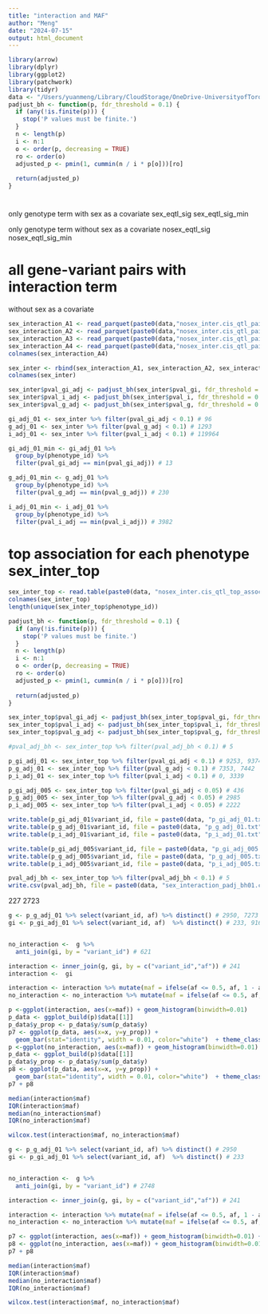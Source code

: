 ```yaml
---
title: "interaction and MAF"
author: "Meng"
date: "2024-07-15"
output: html_document
---
```


```r
library(arrow)
library(dplyr)
library(ggplot2)
library(patchwork)
library(tidyr)
data <- "/Users/yuanmeng/Library/CloudStorage/OneDrive-UniversityofToronto/Manuscripts/rumex_eqtl/eqtl/"
padjust_bh <- function(p, fdr_threshold = 0.1) {
  if (any(!is.finite(p))) {
    stop('P values must be finite.')
  }
  n <- length(p)
  i <- n:1
  o <- order(p, decreasing = TRUE)
  ro <- order(o)
  adjusted_p <- pmin(1, cummin(n / i * p[o]))[ro]
  
  return(adjusted_p)
}

```

# 
only genotype term with sex as a covariate
sex_eqtl_sig
sex_eqtl_sig_min

only genotype term without sex as a covariate
nosex_eqtl_sig
nosex_eqtl_sig_min


# all gene-variant pairs with interaction term
without sex as a covariate
```r
sex_interaction_A1 <- read_parquet(paste0(data,"nosex_inter.cis_qtl_pairs.A1.parquet"))
sex_interaction_A2 <- read_parquet(paste0(data,"nosex_inter.cis_qtl_pairs.A2.parquet"))
sex_interaction_A3 <- read_parquet(paste0(data,"nosex_inter.cis_qtl_pairs.A3.parquet"))
sex_interaction_A4 <- read_parquet(paste0(data,"nosex_inter.cis_qtl_pairs.A4.parquet"))
colnames(sex_interaction_A4)

sex_inter <- rbind(sex_interaction_A1, sex_interaction_A2, sex_interaction_A3, sex_interaction_A4) # 1063500
colnames(sex_inter)
```

```r
sex_inter$pval_gi_adj <- padjust_bh(sex_inter$pval_gi, fdr_threshold = 0.1)
sex_inter$pval_i_adj <- padjust_bh(sex_inter$pval_i, fdr_threshold = 0.1)
sex_inter$pval_g_adj <- padjust_bh(sex_inter$pval_g, fdr_threshold = 0.1)

gi_adj_01 <- sex_inter %>% filter(pval_gi_adj < 0.1) # 96
g_adj_01 <- sex_inter %>% filter(pval_g_adj < 0.1) # 1293
i_adj_01 <- sex_inter %>% filter(pval_i_adj < 0.1) # 119964

gi_adj_01_min <- gi_adj_01 %>%
  group_by(phenotype_id) %>% 
  filter(pval_gi_adj == min(pval_gi_adj)) # 13

g_adj_01_min <- g_adj_01 %>%
  group_by(phenotype_id) %>% 
  filter(pval_g_adj == min(pval_g_adj)) # 230

i_adj_01_min <- i_adj_01 %>%
  group_by(phenotype_id) %>% 
  filter(pval_i_adj == min(pval_i_adj)) # 3982

```


# top association for each phenotype sex_inter_top
```r
sex_inter_top <- read.table(paste0(data, "nosex_inter.cis_qtl_top_assoc.txt"), header = T) # 14374
colnames(sex_inter_top)
length(unique(sex_inter_top$phenotype_id)) 

padjust_bh <- function(p, fdr_threshold = 0.1) {
  if (any(!is.finite(p))) {
    stop('P values must be finite.')
  }
  n <- length(p)
  i <- n:1
  o <- order(p, decreasing = TRUE)
  ro <- order(o)
  adjusted_p <- pmin(1, cummin(n / i * p[o]))[ro]
  
  return(adjusted_p)
}

sex_inter_top$pval_gi_adj <- padjust_bh(sex_inter_top$pval_gi, fdr_threshold = 0.1)
sex_inter_top$pval_i_adj <- padjust_bh(sex_inter_top$pval_i, fdr_threshold = 0.1)
sex_inter_top$pval_g_adj <- padjust_bh(sex_inter_top$pval_g, fdr_threshold = 0.1)

#pval_adj_bh <- sex_inter_top %>% filter(pval_adj_bh < 0.1) # 5

p_gi_adj_01 <- sex_inter_top %>% filter(pval_gi_adj < 0.1) # 9253, 9374
p_g_adj_01 <- sex_inter_top %>% filter(pval_g_adj < 0.1) # 7353, 7442
p_i_adj_01 <- sex_inter_top %>% filter(pval_i_adj < 0.1) # 0, 3339

p_gi_adj_005 <- sex_inter_top %>% filter(pval_gi_adj < 0.05) # 436
p_g_adj_005 <- sex_inter_top %>% filter(pval_g_adj < 0.05) # 2985
p_i_adj_005 <- sex_inter_top %>% filter(pval_i_adj < 0.05) # 2222

write.table(p_gi_adj_01$variant_id, file = paste0(data, "p_gi_adj_01.txt"), row.names = F, quote = F, col.names = F)
write.table(p_g_adj_01$variant_id, file = paste0(data, "p_g_adj_01.txt"), row.names = F, quote = F, col.names = F)
write.table(p_i_adj_01$variant_id, file = paste0(data, "p_i_adj_01.txt"), row.names = F, quote = F, col.names = F)

write.table(p_gi_adj_005$variant_id, file = paste0(data, "p_gi_adj_005.txt"), row.names = F, quote = F, col.names = F)
write.table(p_g_adj_005$variant_id, file = paste0(data, "p_g_adj_005.txt"), row.names = F, quote = F, col.names = F)
write.table(p_i_adj_005$variant_id, file = paste0(data, "p_i_adj_005.txt"), row.names = F, quote = F, col.names = F)

pval_adj_bh <- sex_inter_top %>% filter(pval_adj_bh < 0.1) # 5
write.csv(pval_adj_bh, file = paste0(data, "sex_interaction_padj_bh01.csv"), row.names = F, quote = F)
```

227 2723
```r
g <- p_g_adj_01 %>% select(variant_id, af) %>% distinct() # 2950, 7273
gi <- p_gi_adj_01 %>% select(variant_id, af)  %>% distinct() # 233, 9163


no_interaction <-  g %>%
  anti_join(gi, by = "variant_id") # 621

interaction <- inner_join(g, gi, by = c("variant_id","af")) # 241
interaction <-  gi

interaction <- interaction %>% mutate(maf = ifelse(af <= 0.5, af, 1 - af))
no_interaction <- no_interaction %>% mutate(maf = ifelse(af <= 0.5, af, 1 - af))

p <-ggplot(interaction, aes(x=maf)) + geom_histogram(binwidth=0.01) 
p_data <- ggplot_build(p)$data[[1]]
p_data$y_prop <- p_data$y/sum(p_data$y)
p7 <- ggplot(p_data, aes(x=x, y=y_prop)) +
  geom_bar(stat="identity", width = 0.01, color="white")  + theme_classic() + ggtitle("Pollen")+ labs(x="MAF", y="Proportion", title="G x Sex")+ theme(text = element_text(size = 10)) + ylim(0, 0.23) + geom_vline(xintercept=0.0833333, color = "red",linetype="dashed")
p <-ggplot(no_interaction, aes(x=maf)) + geom_histogram(binwidth=0.01) 
p_data <- ggplot_build(p)$data[[1]]
p_data$y_prop <- p_data$y/sum(p_data$y)
p8 <- ggplot(p_data, aes(x=x, y=y_prop)) +
  geom_bar(stat="identity", width = 0.01, color="white")  + theme_classic() + ggtitle("Pollen")+ labs(x="MAF", y="Proportion", title="G")+ theme(text = element_text(size = 10)) + ylim(0, 0.23)+ geom_vline(xintercept=0.0807692, color = "red",linetype="dashed")
p7 + p8
```


```r
median(interaction$maf)
IQR(interaction$maf)
median(no_interaction$maf)
IQR(no_interaction$maf)

wilcox.test(interaction$maf, no_interaction$maf)
```


```r
g <- p_g_adj_01 %>% select(variant_id, af) %>% distinct() # 2950
gi <- p_gi_adj_01 %>% select(variant_id, af)  %>% distinct() # 233


no_interaction <-  g %>%
  anti_join(gi, by = "variant_id") # 2748

interaction <- inner_join(g, gi, by = c("variant_id","af")) # 241

interaction <- interaction %>% mutate(maf = ifelse(af <= 0.5, af, 1 - af))
no_interaction <- no_interaction %>% mutate(maf = ifelse(af <= 0.5, af, 1 - af))

p7 <- ggplot(interaction, aes(x=maf)) + geom_histogram(binwidth=0.01) + theme_classic() + ggtitle("G x Sex") + xlab("MAF")+ theme(text = element_text(size = 12))
p8 <- ggplot(no_interaction, aes(x=maf)) + geom_histogram(binwidth=0.01) + theme_classic() + ggtitle("G") + xlab("MAF")+ theme(text = element_text(size = 12))
p7 + p8
```

```r
median(interaction$maf)
IQR(interaction$maf)
median(no_interaction$maf)
IQR(no_interaction$maf)

wilcox.test(interaction$maf, no_interaction$maf)
```
